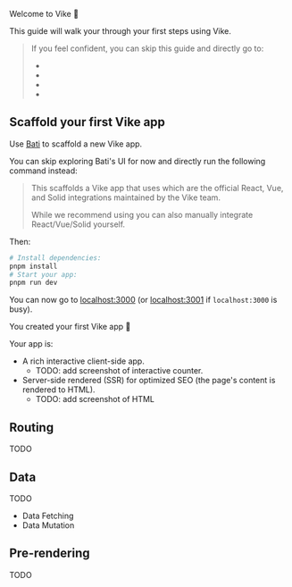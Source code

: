 
Welcome to Vike 🔨

This guide will walk your through your first steps using Vike.

> If you feel confident, you can skip this guide and directly go to:
> - <Link href="/routing" />
> - <Link href="/data-fetching" />
> - <Link href="/pre-rendering" />
> - <Link href="/common-issues" />


## Scaffold your first Vike app

Use [Bati](https://batijs.dev) to scaffold a new Vike app.

You can skip exploring Bati's UI for now and directly run the following command instead:

<BatiCmd />

> This scaffolds a Vike app that uses <UiFrameworkVikeExtensionNames links /> which are the official React, Vue, and Solid integrations maintained by the Vike team.
>
> While we recommend using <UiFrameworkVikeExtensionNames /> you can also <Link href="/new#without-vike-react-vue-solid">manually integrate React/Vue/Solid yourself</Link>.

Then:

```bash
# Install dependencies:
pnpm install
# Start your app:
pnpm run dev
```

You can now go to [localhost:3000](http://localhost:3000) <span class="gray">(or [localhost:3001](http://localhost:3001) if `localhost:3000` is busy)</span>.

You created your first Vike app 🎉

Your app is:
- A rich interactive client-side app.
  - TODO: add screenshot of interactive counter.
- Server-side rendered (SSR) for optimized SEO (the page's content is rendered to HTML).
  - TODO: add screenshot of HTML

## Routing

TODO

## Data

TODO

- Data Fetching
- Data Mutation

## Pre-rendering

TODO
